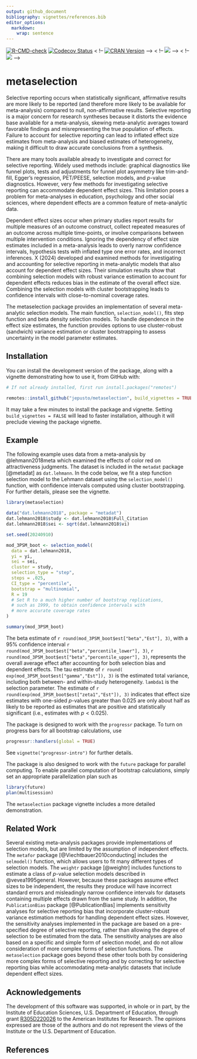```yaml
---
output: github_document
bibliography: vignettes/references.bib
editor_options: 
  markdown: 
    wrap: sentence
---
```


<!-- badges: start -->

[![R-CMD-check](https://github.com/jepusto/metaselection/actions/workflows/R-CMD-check.yaml/badge.svg)](https://github.com/jepusto/metaselection/actions/workflows/R-CMD-check.yaml) [![Codecov Status](https://codecov.io/gh/jepusto/metaselection/graph/badge.svg?token=8T7IUFT1QV)](https://codecov.io/gh/jepusto/metaselection) <
!-- [![CRAN Version](http://www.r-pkg.org/badges/version/metaselection)](https://CRAN.R-project.org/package=metaselection) --> <
!-- [![](http://cranlogs.r-pkg.org/badges/grand-total/metaselection)](https://CRAN.R-project.org/package=metaselection) --> <
!-- [![](http://cranlogs.r-pkg.org/badges/last-month/metaselection)](https://CRAN.R-project.org/package=metaselection) -->

<!-- badges: end -->

# metaselection

Selective reporting occurs when statistically significant, affirmative results are more likely to be reported (and therefore more likely to be available for meta-analysis) compared to null, non-affirmative results.
<!-- This can take place at the study level, with entire studies left unpublished, or at the effect size level, with only positive effects reported and those with negative or non-affirming effects omitted from the publication. --> Selective reporting is a major concern for research syntheses because it distorts the evidence base available for a meta-analysis, skewing meta-analytic averages toward favorable findings and misrepresenting the true population of effects.
Failure to account for selective reporting can lead to inflated effect size estimates from meta-analysis and biased estimates of heterogeneity, making it difficult to draw accurate conclusions from a synthesis.

There are many tools available already to investigate and correct for selective reporting.
Widely used methods include: graphical diagnostics like funnel plots, tests and adjustments for funnel plot asymmetry like trim-and-fill, Egger's regression, PET/PEESE, selection models, and $p$-value diagnostics.
However, very few methods for investigating selective reporting can accommodate dependent effect sizes.
This limitation poses a problem for meta-analyses in education, psychology and other social sciences, where dependent effects are a common feature of meta-analytic data.

Dependent effect sizes occur when primary studies report results for multiple measures of an outcome construct, collect repeated measures of an outcome across multiple time-points, or involve comparisons between multiple intervention conditions.
Ignoring the dependency of effect size estimates included in a meta-analysis leads to overly narrow confidence intervals, hypothesis tests with inflated type one error rates, and incorrect inferences.
<!-- Numerous methods have been developed to account for effect size dependencies, and some of these have been combined with a few of the available techniques for investigating selective reporting. --> <!-- However, these combined methods are currently limited to techniques based on regression adjustment or sensitivity analyses based on simple forms of selection. --> X (2024) developed and examined methods for investigating and accounting for selective reporting in meta-analytic models that also account for dependent effect sizes.
Their simulation results show that combining selection models with robust variance estimation to account for dependent effects reduces bias in the estimate of the overall effect size.
Combining the selection models with cluster bootstrapping leads to confidence intervals with close-to-nominal coverage rates.

The metaselection package provides an implementation of several meta-analytic selection models.
The main function, `selection_model()`, fits step function and beta density selection models.
To handle dependence in the effect size estimates, the function provides options to use cluster-robust (sandwich) variance estimation or cluster bootstrapping to assess uncertainty in the model parameter estimates.

## Installation

You can install the development version of the package, along with a vignette demonstrating how to use it, from GitHub with:

```r
# If not already installed, first run install.packages("remotes")

remotes::install_github("jepusto/metaselection", build_vignettes = TRUE)
```

It may take a few minutes to install the package and vignette.
Setting `build_vignettes = FALSE` will lead to faster installation, although it will preclude viewing the package vignette.

## Example

The following example uses data from a meta-analysis by @lehmann2018meta which examined the effects of color red on attractiveness judgments.
The dataset is included in the `metadat` package [@metadat] as `dat.lehmann`.
In the code below, we fit a step function selection model to the Lehmann dataset using the `selection_model()` function, with confidence intervals computed using cluster bootstrapping.
For further details, please see the vignette.

```r
library(metaselection)

data("dat.lehmann2018", package = "metadat")
dat.lehmann2018$study <- dat.lehmann2018$Full_Citation
dat.lehmann2018$sei <- sqrt(dat.lehmann2018$vi)

set.seed(20240910)

mod_3PSM_boot <- selection_model(
  data = dat.lehmann2018, 
  yi = yi,
  sei = sei,
  cluster = study,
  selection_type = "step",
  steps = .025,
  CI_type = "percentile",
  bootstrap = "multinomial",
  R = 19
  # Set R to a much higher number of bootstrap replications, 
  # such as 1999, to obtain confidence intervals with 
  # more accurate coverage rates
)

summary(mod_3PSM_boot)
```

The beta estimate of `r round(mod_3PSM_boot$est["beta","Est"], 3)`, with a 95% confidence interval `r round(mod_3PSM_boot$est["beta","percentile_lower"], 3)`, `r round(mod_3PSM_boot$est["beta","percentile_upper"], 3)`, represents the overall average effect after accounting for both selection bias and dependent effects.
The tau estimate of `r round( exp(mod_3PSM_boot$est["gamma","Est"]), 3)` is the estimated total variance, including both between- and within-study heterogeneity.
`lambda1` is the selection parameter.
The estimate of `r round(exp(mod_3PSM_boot$est["zeta1","Est"]), 3)` indicates that effect size estimates with one-sided $p$-values greater than 0.025 are only about half as likely to be reported as estimates that are positive and statistically significant (i.e., estimates with $p < 0.025$).

The package is designed to work with the `progressr` package.
To turn on progress bars for all bootstrap calculations, use

```r
progressr::handlers(global = TRUE)
```

See `vignette("progressr-intro")` for further details.

The package is also designed to work with the `future` package for parallel computing.
To enable parallel computation of bootstrap calculations, simply set an appropriate parallelization plan such as

```r
library(future)
plan(multisession)
```

The `metaselection` package vignette includes a more detailed demonstration.

## Related Work

Several existing meta-analysis packages provide implementations of selection models, but are limited by the assumption of independent effects.
The `metafor` package [@Viechtbauer2010conducting] includes the `selmodel()` function, which allows users to fit many different types of selection models.
The `weightr` package [@weightr] includes functions to estimate a class of $p$-value selection models described in @vevea1995general.
However, because these packages assume effect sizes to be independent, the results they produce will have incorrect standard errors and misleadingly narrow confidence intervals for datasets containing multiple effects drawn from the same study.
In addition, the `PublicationBias` package [@PublicationBias] implements sensitivity analyses for selective reporting bias that incorporate cluster-robust variance estimation methods for handling dependent effect sizes.
However, the sensitivity analyses implemented in the package are based on a pre-specified degree of selective reporting, rather than allowing the degree of selection to be estimated from the data.
The sensitivity analyses are also based on a specific and simple form of selection model, and do not allow consideration of more complex forms of selection functions.
The `metaselection` package goes beyond these other tools both by considering more complex forms of selective reporting and by correcting for selective reporting bias while accommodating meta-analytic datasets that include dependent effect sizes.

## Acknowledgements

The development of this software was supported, in whole or in part, by the Institute of Education Sciences, U.S. Department of Education, through grant [R305D220026](https://ies.ed.gov/funding/grantsearch/details.asp?ID=5730) to the American Institutes for Research.
The opinions expressed are those of the authors and do not represent the views of the Institute or the U.S.
Department of Education.

## References
